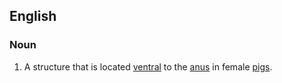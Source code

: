 ==English==

===Noun===
{{head|en|noun|head=[[urogenital]] [[papilla]]}}

# {{label|en|zoology}} A structure that is located [[ventral]] to the [[anus]] in female [[pigs]].